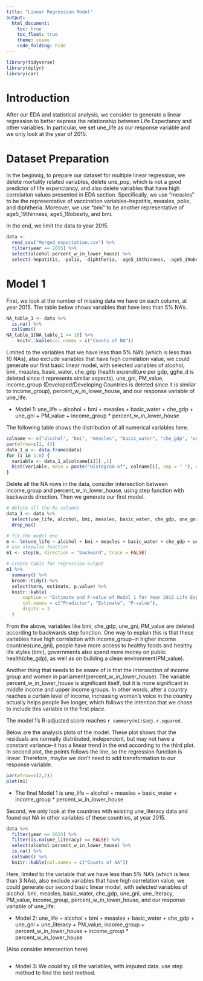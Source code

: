```yaml
---
title: "Linear Regression Model"
output: 
  html_document:
    toc: true
    toc_float: true
    theme: cosmo
    code_folding: hide
---
```


```r
library(tidyverse)
library(dplyr)
library(car)
```

# Introduction

After our EDA and statistical analysis, we consider to generate a linear regression to better express the relationship between Life Expectancy and other variables. In particular, we set une_life as our response variable and we only look at the year of 2015. 

# Dataset Preparation

In the beginnig, to prepare our dataset for multiple linear regression, we delete mortality related variables, delete une_pop, which is not a good predictor of life expenctancy, and also delete variables that have high correlation values presented in EDA section. Specifically, we use "measles" to be the representative of vaccination variables--hepatitis, measles, polio, and diphtheria. Moreover, we use "bmi" to be another representative of age5_19thinness, age5_19obesity, and bmi. 

In the end, we limit the data to year 2015. 

```r
data <-
  read_csv("Merged_expectation.csv") %>%
  filter(year == 2015) %>% 
  select(alcohol:percent_w_in_lower_house) %>% 
  select(-hepatitis, -polio, -diphtheria, -age5_19thinness, -age5_19obesity, -une_infant, -une_pop)
```

# Model 1

First, we look at the number of missing data we have on each column, at year 2015. The table below shows variables that have less than 5% NA's.

```r
NA_table_1 <- data %>% 
  is.na() %>% 
  colSums()
NA_table_1[NA_table_1 <= 10] %>% 
    knitr::kable(col.names = c("Counts of NA"))
```

Limited to the variables that we have less than 5% NA's (which is less than 10 NAs), also exclude variables that have high correlation value, we could generate our first basic linear model, with selected variables of alcohol, bmi, measles, basic_water, che_gdp (health expenditure per gdp, gghe_d is deleted since it represents similar aspects), une_gni, PM_value, income_group (Developed/Developing Countries is deleted since it is similar to income_group), percent_w_in_lower_house, and our response variable of une_life.

* Model 1:
une_life ~ alcohol + bmi + measles + basic_water + che_gdp + une_gni + PM_value + income_group * percent_w_in_lower_house

The following table shows the distribution of all numerical variables here.

```r
colname <- c("alcohol", "bmi", "measles", "basic_water", "che_gdp", "une_gni", "PM_value", "percent_w_in_lower_house")
par(mfrow=c(2, 4))
data_1_a <- data.frame(data)
for (i in 1:8) {
  variable <- data_1_a[colname[i]][ ,1]
  hist(variable, main = paste("Histogram of", colname[i], sep = " "), xlab = colname[i])
}
```

Delete all the NA rows in the data, consider intersection between income_group and percent_w_in_lower_house, using step function with backwards direction. Then we generate our first model.

```r
# delete all the Na columns
data_1 <- data %>% 
  select(une_life, alcohol, bmi, measles, basic_water, che_gdp, une_gni, PM_value, income_group, percent_w_in_lower_house) %>% 
  drop_na()
```
 
```r
# fit the model one
m <- lm(une_life ~ alcohol + bmi + measles + basic_water + che_gdp + une_gni + PM_value + income_group * percent_w_in_lower_house, data = data_1)
# use stepwise function
m1 <- step(m, direction = "backward", trace = FALSE)
```


```r
# create table for regression output
m1 %>%
  summary() %>%
  broom::tidy() %>%
  select(term, estimate, p.value) %>% 
  knitr::kable(
      caption = "Estimate and P-value of Model 1 for Year 2015 Life Expectancy", 
      col.names = c("Predictor", "Estimate", "P-value"),
      digits = 3
  )
```

From the above, variables like bmi, che_gdp, une_gni, PM_value are deleted according to backwards step function. One way to explain this is that these variables have high correlation with income_group--in higher income countries(une_gni), people have more access to healthy foods and healthy life styles (bmi), governments also spend more money on public health(che_gdp), as well as on building a clean environment(PM_value).

Another thing that needs to be aware of is that the intersection of income group and women in parliament(percent_w_in_lower_house). The variable percent_w_in_lower_house is significant itself, but it is more significant in middle income and upper income groups. In other words, after a country reaches a certain level of income, increasing women's voice in the country actually helps people live longer, which follows the intention that we chose to include this variable in the first place.

The model 1's R-adjusted score reaches `r summary(m1)$adj.r.squared`.

Below are the analysis plots of the model. These plot shows that the residuals are normally distributed, independent, but may not have a constant variance--it has a linear trend in the end according to the third plot. In second plot, the points follows the line, so the regression function is linear. Therefore, maybe we don't need to add transformation to our response variable.

```r
par(mfrow=c(2,2))
plot(m1)
```

* The final Model 1 is
une_life ~ alcohol + measles + basic_water + income_group * percent_w_in_lower_house

Second, we only look at the countries with existing une_literacy data and found out NA in other variables of these countries, at year 2015.

```r
data %>% 
  filter(year == 2015) %>% 
  filter(is.na(une_literacy) == FALSE) %>% 
  select(alcohol:percent_w_in_lower_house) %>% 
  is.na() %>% 
  colSums() %>% 
  knitr::kable(col.names = c("Counts of NA"))
```

Here, limited to the variable that we have less than 5% NA's (which is less than 3 NAs), also exclude variables that have high correlation value, we could generate our second basic linear model, with selected variables of alcohol, bmi, measles, basic_water, che_gdp, une_gni, une_literacy, PM_value, income_group, percent_w_in_lower_house, and our response variable of une_life.

* Model 2:
une_life ~ alcohol + bmi + measles + basic_water + che_gdp + une_gni + une_literacy + PM_value, income_group + percent_w_in_lower_house + income_group * percent_w_in_lower_house

(Also consider intersection here)

```r

```


* Model 3:
We could try all the variables, with imputed data. use step method to find the best method.
